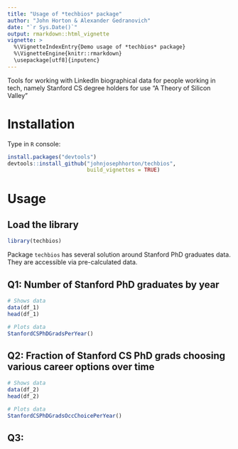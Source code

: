 ```yaml
---
title: "Usage of *techbios* package"
author: "John Horton & Alexander Gedranovich"
date: "`r Sys.Date()`"
output: rmarkdown::html_vignette
vignette: >
  %\VignetteIndexEntry{Demo usage of *techbios* package}
  %\VignetteEngine{knitr::rmarkdown}
  \usepackage[utf8]{inputenc}
---
```


Tools for working with LinkedIn biographical data for people working in tech, namely Stanford CS degree holders for use "A Theory of Silicon Valley"

# Installation

Type in `R` console:

```r
install.packages("devtools")
devtools::install_github("johnjosephhorton/techbios",
                         build_vignettes = TRUE)
```

# Usage

## Load the library

```r
library(techbios)
```

Package `techbios` has several solution around Stanford PhD graduates data. They are accessible via pre-calculated data.

## Q1: Number of Stanford PhD graduates by year

```r
# Shows data
data(df_1)
head(df_1)

# Plots data
StanfordCSPhDGradsPerYear()
```


## Q2: Fraction of Stanford CS PhD grads choosing various career options over time

```r
# Shows data
data(df_2)
head(df_2)

# Plots data
StanfordCSPhDGradsOccChoicePerYear()
```


## Q3: 


